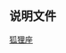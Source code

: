 {{Navbox
|title=[[狐狸座]]恒星
|bodyclass = hlist
|name=狐狸座恒星
|state = {{{state|<noinclude>uncollapsed</noinclude>}}}
|border={{{border|}}}
|group1=[[拜耳命名法|拜耳命名]]
|list1=
* [[齐增五|α (Anser)]]
|group2=[[佛蘭斯蒂德命名法|佛氏命名]]
|list2=
* [[齐增三|1]]
* [[齐增四|2]]
* [[齐增八|3]]
* [[左旗增四|4]]
* [[左旗增五|5]]
* [[齐增五|6 (α, Anser)]]
* [[左旗增六|7]]
* [[齐增十一|8]]
* [[左旗增七|9]]
* [[左旗增八|10]]
* [[狐狸座11|11]]
* [[左旗增十八|12]]
* [[左旗增十七|13]]
* [[左旗增十九|14]]
* [[左旗增十|15]]
* [[左旗增十六|16]]
* [[左旗增廿|17]]
* [[左旗增十三|18]]
* [[左旗增十四|19]]
* [[左旗增十五|20]]
* [[左旗增十一|21]]
* [[左旗增廿三|22]]
* [[左旗增十二|23]]
* [[左旗增廿一|24]]
* [[左旗增廿二|25]]
* [[天津增廿一|26]]
* [[天津增廿|27]]
* [[天津增廿二|28]]
* [[瓠瓜增五|29]]
* [[天津增廿三|30]]
* [[天津增廿四|31]]
* [[天津增廿五|32]]
* [[人增一|33]]
* [[狐狸座35|35]]
| group3 = [[鄰近恆星列表|近星]]
| list3 =
* [[棕矮星列表|WISE 1928+2356]]
|below=
*[[狐狸座恒星列表]]
}}<noinclude>
==说明文件==
{{Universe navboxes}}
[[分类:按星座分类的恒星模板|狐狸座]]
</noinclude>